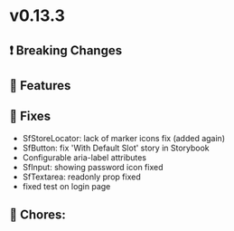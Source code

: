 
<Meta title="Releases/v0.13.x - Latest/v0.13.3 - Latest/Change log" />

# v0.13.3

## ❗ Breaking Changes


## 🚀 Features


## 🐛 Fixes

- SfStoreLocator: lack of marker icons fix (added again)
- SfButton: fix 'With Default Slot' story in Storybook
- Configurable aria-label attributes
- SfInput: showing password icon fixed
- SfTextarea: readonly prop fixed
- fixed test on login page 

## 🧹 Chores:

